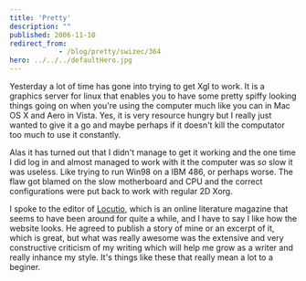 ```yaml
---
title: 'Pretty'
description: ""
published: 2006-11-10
redirect_from: 
            - /blog/pretty/swizec/364
hero: ../../../defaultHero.jpg
---
```

Yesterday a lot of time has gone into trying to get Xgl to work. It is a graphics server for linux that enables you to have some pretty spiffy looking things going on when you're using the computer much like you can in Mac OS X and Aero in Vista. Yes, it is very resource hungry but I really just wanted to give it a go and maybe perhaps if it doesn't kill the computator too much to use it constantly.

Alas it has turned out that I didn't manage to get it working and the one time I did log in and almost managed to work with it the computer was _so_ slow it was useless. Like trying to run Win98 on a IBM 486, or perhaps worse. The flaw got blamed on the slow motherboard and CPU and the correct configurations were put back to work with regular 2D Xorg.

I spoke to the editor of [Locutio](http://www.locutio.si/), which is an online literature magazine that seems to have been around for quite a while, and I have to say I like how the website looks. He agreed to publish a story of mine or an excerpt of it, which is great, but what was really awesome was the extensive and very constructive criticism of my writing which will help me grow as a writer and really inhance my style. It's things like these that really mean a lot to a beginer.